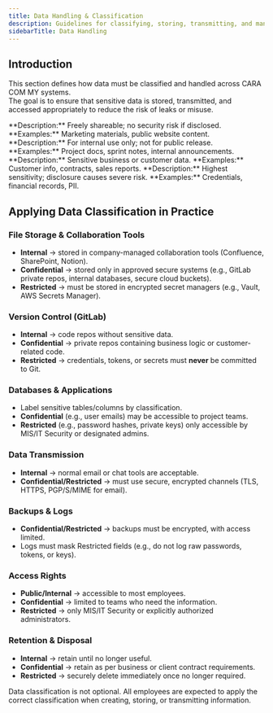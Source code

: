 ```yaml
---
title: Data Handling & Classification
description: Guidelines for classifying, storing, transmitting, and managing data securely across CARA COM MY systems
sidebarTitle: Data Handling
---
```


## Introduction

This section defines how data must be classified and handled across CARA COM MY systems.  
The goal is to ensure that sensitive data is stored, transmitted, and accessed appropriately to reduce the risk of leaks or misuse.

<CardGroup cols={2}>
  <Card
    title="Public"
    icon="globe"
    iconType="solid"
    color="#000000"
  >
    **Description:** Freely shareable; no security risk if disclosed.  
    **Examples:** Marketing materials, public website content.
  </Card>
  <Card
    title="Internal"
    icon="building"
    iconType="solid"
    color="#3b82f6"
  >
    **Description:** For internal use only; not for public release.  
    **Examples:** Project docs, sprint notes, internal announcements.
  </Card>
  <Card
    title="Confidential"
    icon="shield-halved"
    iconType="solid"
    color="#f59e0b"
  >
    **Description:** Sensitive business or customer data.  
    **Examples:** Customer info, contracts, sales reports.
  </Card>
  <Card
    title="Restricted"
    icon="lock"
    iconType="solid"
    color="#ef4444"
  >
    **Description:** Highest sensitivity; disclosure causes severe risk.  
    **Examples:** Credentials, financial records, PII.
  </Card>
</CardGroup>

## Applying Data Classification in Practice

### File Storage & Collaboration Tools
- **Internal** → stored in company-managed collaboration tools (Confluence, SharePoint, Notion).  
- **Confidential** → stored only in approved secure systems (e.g., GitLab private repos, internal databases, secure cloud buckets).  
- **Restricted** → must be stored in encrypted secret managers (e.g., Vault, AWS Secrets Manager).

### Version Control (GitLab)
- **Internal** → code repos without sensitive data.  
- **Confidential** → private repos containing business logic or customer-related code.  
- **Restricted** → credentials, tokens, or secrets must **never** be committed to Git.

### Databases & Applications
- Label sensitive tables/columns by classification.  
- **Confidential** (e.g., user emails) may be accessible to project teams.  
- **Restricted** (e.g., password hashes, private keys) only accessible by MIS/IT Security or designated admins.

### Data Transmission
- **Internal** → normal email or chat tools are acceptable.  
- **Confidential/Restricted** → must use secure, encrypted channels (TLS, HTTPS, PGP/S/MIME for email).  

### Backups & Logs
- **Confidential/Restricted** → backups must be encrypted, with access limited.  
- Logs must mask Restricted fields (e.g., do not log raw passwords, tokens, or keys).

### Access Rights
- **Public/Internal** → accessible to most employees.  
- **Confidential** → limited to teams who need the information.  
- **Restricted** → only MIS/IT Security or explicitly authorized administrators.  

### Retention & Disposal
- **Internal** → retain until no longer useful.  
- **Confidential** → retain as per business or client contract requirements.  
- **Restricted** → securely delete immediately once no longer required.

<Info>
  Data classification is not optional.  
  All employees are expected to apply the correct classification when creating, storing, or transmitting information.
</Info>
